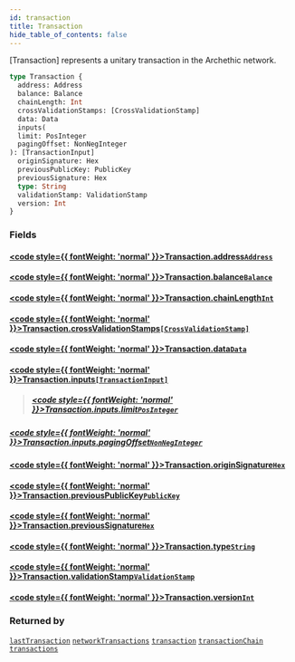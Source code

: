 ```yaml
---
id: transaction
title: Transaction
hide_table_of_contents: false
---
```








[Transaction] represents a unitary transaction in the Archethic network.

```graphql
type Transaction {
  address: Address
  balance: Balance
  chainLength: Int
  crossValidationStamps: [CrossValidationStamp]
  data: Data
  inputs(
  limit: PosInteger
  pagingOffset: NonNegInteger
): [TransactionInput]
  originSignature: Hex
  previousPublicKey: PublicKey
  previousSignature: Hex
  type: String
  validationStamp: ValidationStamp
  version: Int
}
```


### Fields

#### [<code style={{ fontWeight: 'normal' }}>Transaction.<b>address</b></code>](#)<Bullet />[`Address`](/build/api/schema/scalars/address) <Badge class="secondary" text="scalar"/>
> 
> 

#### [<code style={{ fontWeight: 'normal' }}>Transaction.<b>balance</b></code>](#)<Bullet />[`Balance`](/build/api/schema/objects/balance) <Badge class="secondary" text="object"/>
> 
> 

#### [<code style={{ fontWeight: 'normal' }}>Transaction.<b>chainLength</b></code>](#)<Bullet />[`Int`](/build/api/schema/scalars/int) <Badge class="secondary" text="scalar"/>
> 
> 

#### [<code style={{ fontWeight: 'normal' }}>Transaction.<b>crossValidationStamps</b></code>](#)<Bullet />[`[CrossValidationStamp]`](/build/api/schema/objects/cross-validation-stamp) <Badge class="secondary" text="list"/> <Badge class="secondary" text="object"/>
> 
> 

#### [<code style={{ fontWeight: 'normal' }}>Transaction.<b>data</b></code>](#)<Bullet />[`Data`](/build/api/schema/objects/data) <Badge class="secondary" text="object"/>
> 
> 

#### [<code style={{ fontWeight: 'normal' }}>Transaction.<b>inputs</b></code>](#)<Bullet />[`[TransactionInput]`](/build/api/schema/objects/transaction-input) <Badge class="secondary" text="list"/> <Badge class="secondary" text="object"/>
> 
> ##### [<code style={{ fontWeight: 'normal' }}>Transaction.inputs.<b>limit</b></code>](#)<Bullet />[`PosInteger`](/build/api/schema/scalars/pos-integer) <Badge class="secondary" text="scalar"/>
> 
> 

##### [<code style={{ fontWeight: 'normal' }}>Transaction.inputs.<b>pagingOffset</b></code>](#)<Bullet />[`NonNegInteger`](/build/api/schema/scalars/non-neg-integer) <Badge class="secondary" text="scalar"/>
> 
> 

#### [<code style={{ fontWeight: 'normal' }}>Transaction.<b>originSignature</b></code>](#)<Bullet />[`Hex`](/build/api/schema/scalars/hex) <Badge class="secondary" text="scalar"/>
> 
> 

#### [<code style={{ fontWeight: 'normal' }}>Transaction.<b>previousPublicKey</b></code>](#)<Bullet />[`PublicKey`](/build/api/schema/scalars/public-key) <Badge class="secondary" text="scalar"/>
> 
> 

#### [<code style={{ fontWeight: 'normal' }}>Transaction.<b>previousSignature</b></code>](#)<Bullet />[`Hex`](/build/api/schema/scalars/hex) <Badge class="secondary" text="scalar"/>
> 
> 

#### [<code style={{ fontWeight: 'normal' }}>Transaction.<b>type</b></code>](#)<Bullet />[`String`](/build/api/schema/scalars/string) <Badge class="secondary" text="scalar"/>
> 
> 

#### [<code style={{ fontWeight: 'normal' }}>Transaction.<b>validationStamp</b></code>](#)<Bullet />[`ValidationStamp`](/build/api/schema/objects/validation-stamp) <Badge class="secondary" text="object"/>
> 
> 

#### [<code style={{ fontWeight: 'normal' }}>Transaction.<b>version</b></code>](#)<Bullet />[`Int`](/build/api/schema/scalars/int) <Badge class="secondary" text="scalar"/>
> 
> 



### Returned by

[`lastTransaction`](/build/api/schema/queries/last-transaction)  <Badge class="secondary" text="query"/><Bullet />[`networkTransactions`](/build/api/schema/queries/network-transactions)  <Badge class="secondary" text="query"/><Bullet />[`transaction`](/build/api/schema/queries/transaction)  <Badge class="secondary" text="query"/><Bullet />[`transactionChain`](/build/api/schema/queries/transaction-chain)  <Badge class="secondary" text="query"/><Bullet />[`transactions`](/build/api/schema/queries/transactions)  <Badge class="secondary" text="query"/>



